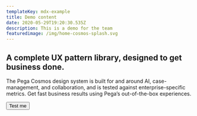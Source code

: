 ```yaml
---
templateKey: mdx-example
title: Demo content
date: 2020-05-29T19:20:30.535Z
description: This is a demo for the team
featuredimage: /img/home-cosmos-splash.svg
---
```

## A complete UX pattern library, designed to get business done.

The Pega Cosmos design system is built for and around AI, case-management, and collaboration, and is tested against enterprise-specific metrics. Get fast business results using Pega’s out-of-the-box experiences.

<Avatar label="Alan Trefler" size="large"/>

<Button variant='primary'>Test me</Button>